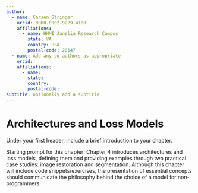 ```yaml
---
author: 
  - name: Carsen Stringer
    orcid: 0000-0002-9229-4100
    affiliations:
      - name: HHMI Janelia Research Campus
        state: VA
        country: USA
        postal-code: 20147
  - name: Add any co-authors as appropriate
    orcid: 
    affiliations:
      - name: 
        state: 
        country: 
        postal-code: 
subtitle: optionally add a subtitle
---
```


# Architectures and Loss Models
<!--Your first header will be the chapter's upper-level table of contents title.-->
<!--If you'd like to have a subtitle, include it in the Quarto header above -->

Under your first header, include a brief introduction to your chapter.

Starting prompt for this chapter: Chapter 4 introduces architectures and loss models, defining them and providing examples through two practical case studies: image restoration and segmentation. Although this chapter will include code snippets/exercises, the presentation of essential concepts should communicate the philosophy behind the choice of a model for non-programmers.

